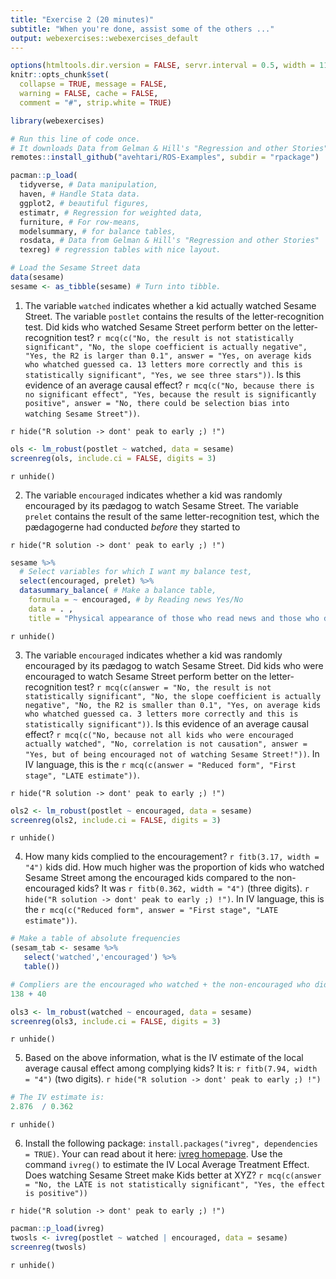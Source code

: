 ```yaml
---
title: "Exercise 2 (20 minutes)"
subtitle: "When you're done, assist some of the others ..."
output: webexercises::webexercises_default
---
```


```r
options(htmltools.dir.version = FALSE, servr.interval = 0.5, width = 115, digits = 2)
knitr::opts_chunk$set(
  collapse = TRUE, message = FALSE, 
  warning = FALSE, cache = FALSE,
  comment = "#", strip.white = TRUE)

library(webexercises)
```

```r
# Run this line of code once. 
# It downloads Data from Gelman & Hill's "Regression and other Stories"
remotes::install_github("avehtari/ROS-Examples", subdir = "rpackage")
```

```r
pacman::p_load(
  tidyverse, # Data manipulation,
  haven, # Handle Stata data.
  ggplot2, # beautiful figures,
  estimatr, # Regression for weighted data,
  furniture, # For row-means,
  modelsummary, # for balance tables,
  rosdata, # Data from Gelman & Hill's "Regression and other Stories"
  texreg) # regression tables with nice layout.

# Load the Sesame Street data
data(sesame)
sesame <- as_tibble(sesame) # Turn into tibble.
```

1. The variable `watched` indicates whether a kid actually watched Sesame Street. The variable `postlet` contains the results of the letter-recognition test. Did kids who watched Sesame Street perform better on the letter-recognition test? `r mcq(c("No, the result is not statistically significant", "No, the slope coefficient is actually negative", "Yes, the R2 is larger than 0.1", answer = "Yes, on average kids who whatched guessed ca. 13 letters more correctly and this is statistically significant", "Yes, we see three stars"))`. Is this evidence of an average causal effect? `r mcq(c("No, because there is no significant effect", "Yes, because the result is significantly positive", answer = "No, there could be selection bias into watching Sesame Street"))`.

`r hide("R solution -> dont' peak to early ;) !")`
```r
ols <- lm_robust(postlet ~ watched, data = sesame)
screenreg(ols, include.ci = FALSE, digits = 3)
```
`r unhide()`

2. The variable `encouraged` indicates whether a kid was randomly encouraged by its pædagog to watch Sesame Street. The variable `prelet` contains the result of the same letter-recognition test, which the pædagogerne had conducted *before* they started to 

`r hide("R solution -> dont' peak to early ;) !")`
```r
sesame %>%
  # Select variables for which I want my balance test,
  select(encouraged, prelet) %>%
  datasummary_balance( # Make a balance table,
    formula = ~ encouraged, # by Reading news Yes/No
    data = . ,
    title = "Physical appearance of those who read news and those who don't") 
```
`r unhide()`

3. The variable `encouraged` indicates whether a kid was randomly encouraged by its pædagog to watch Sesame Street. Did kids who were encouraged to watch Sesame Street perform better on the letter-recognition test? `r mcq(c(answer = "No, the result is not statistically significant", "No, the slope coefficient is actually negative", "No, the R2 is smaller than 0.1", "Yes, on average kids who whatched guessed ca. 3 letters more correctly and this is statistically significant"))`. Is this evidence of an average causal effect? `r mcq(c("No, because not all kids who were encouraged actually watched", "No, correlation is not causation", answer = "Yes, but of being encouraged not of watching Sesame Street!"))`. In IV language, this is the `r mcq(c(answer = "Reduced form", "First stage", "LATE estimate"))`.

`r hide("R solution -> dont' peak to early ;) !")`
```r
ols2 <- lm_robust(postlet ~ encouraged, data = sesame)
screenreg(ols2, include.ci = FALSE, digits = 3)
```
`r unhide()`

4. How many kids complied to the encouragement? `r fitb(3.17, width = "4")` kids did. How much higher was the proportion of kids who watched Sesame Street among the encouraged kids compared to the non-encouraged kids? It was `r fitb(0.362, width = "4")` (three digits).
`r hide("R solution -> dont' peak to early ;) !")`. In IV language, this is the `r mcq(c("Reduced form", answer = "First stage", "LATE estimate"))`.
```r
# Make a table of absolute frequencies
(sesam_tab <- sesame %>% 
   select('watched','encouraged') %>% 
   table())

# Compliers are the encouraged who watched + the non-encouraged who didn't watch:
138 + 40

ols3 <- lm_robust(watched ~ encouraged, data = sesame)
screenreg(ols3, include.ci = FALSE, digits = 3)
```
`r unhide()`

5. Based on the above information, what is the IV estimate of the local average causal effect among complying kids? It is: `r fitb(7.94, width = "4")` (two digits).
`r hide("R solution -> dont' peak to early ;) !")`
```r
# The IV estimate is:
2.876  / 0.362
```
`r unhide()`

6. Install the following package: `install.packages("ivreg", dependencies = TRUE)`. Your can read about it here: [ivreg homepage](https://cran.r-project.org/web/packages/ivreg/vignettes/ivreg.html). Use the command `ivreg()` to estimate the IV Local Average Treatment Effect. Does watching Sesame Street make Kids better at XYZ? `r mcq(c(answer = "No, the LATE is not statistically significant", "Yes, the effect is positive"))`

`r hide("R solution -> dont' peak to early ;) !")`
```r
pacman::p_load(ivreg)
twosls <- ivreg(postlet ~ watched | encouraged, data = sesame)
screenreg(twosls)
```
`r unhide()`